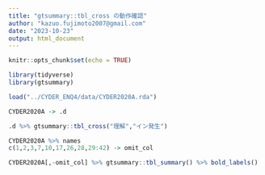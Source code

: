 ```yaml
---
title: "gtsummary::tbl_cross の動作確認"
author: "kazuo.fujimoto2007@gmail.com"
date: "2023-10-23"
output: html_document
---
```


```r
knitr::opts_chunk$set(echo = TRUE)
```

```r
library(tidyverse)
library(gtsummary)
```

```r
load("../CYDER_ENQ4/data/CYDER2020A.rda")
```

```r
CYDER2020A -> .d
```

```r
.d %>% gtsummary::tbl_cross("理解","イン発生")
```

```r
CYDER2020A %>% names
c(1,2,3,7,10,17,26,28,29:42) -> omit_col
```


```r
CYDER2020A[,-omit_col] %>% gtsummary::tbl_summary() %>% bold_labels()
```

